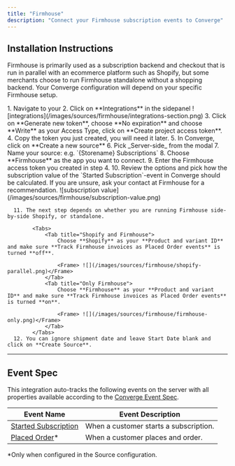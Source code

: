 ```yaml
---
title: "Firmhouse"
description: "Connect your Firmhouse subscription events to Converge"
---
```



## Installation Instructions

Firmhouse is primarily used as a subscription backend and checkout that is run in parallel with an ecommerce platform such as Shopify, but some merchants choose to run Firmhouse standalone without a shopping backend.
Your Converge configuration will depend on your specific Firmhouse setup.

  <Steps>
      <Step title="Navigate to the Firmhouse Admin Dashboard">
       1. Navigate to your <OutboundLink linkText="Firmhouse Dashboard" linkTarget="https://portal.firmhouse.com/sign_in" />
      </Step>
  <Step title="Create your API token">
      2. Click on **Integrations** in the sidepanel
        <Frame> ![integrations](/images/sources/firmhouse/integrations-section.png) </Frame>
      3. Click on **Generate new token**, choose **No expiration** and choose **Write** as your Access Type, click on **Create project access token**.
      4. Copy the token you just created, you will need it later.
  </Step>
  <Step title="Create a new Server-side source in Converge">
      5. In Converge, click on **Create a new source**
      6. Pick _Server-side_ from the modal
      7. Name your source: e.g. `{Storename} Subscriptions`
  </Step>
  <Step title="Connect and configure the Source">
      8. Choose **Firmhouse** as the app you want to connect.
      9. Enter the Firmhouse access token you created in step 4.
      10. Review the options and pick how the subscription value of the `Started Subscription`-event in Converge should be calculated. If you are unsure, ask your contact at Firmhouse for a recommendation.
        <Frame> ![subscription value](/images/sources/firmhouse/subscription-value.png) </Frame>
      
      11. The next step depends on whether you are running Firmhouse side-by-side Shopify, or standalone.
      
            <Tabs> 
                <Tab title="Shopify and Firmhouse"> 
                    Choose **Shopify** as your **Product and variant ID** and make sure **Track Firmhouse invoices as Placed Order events** is turned **off**.

                    <Frame> ![](/images/sources/firmhouse/shopify-parallel.png)</Frame>
                </Tab> 
                <Tab title="Only Firmhouse">
                    Choose **Firmhouse** as your **Product and variant ID** and make sure **Track Firmhouse invoices as Placed Order events** is turned **on**.

                    <Frame> ![](/images/sources/firmhouse/firmhouse-only.png)</Frame>
                </Tab>
            </Tabs>
      12. You can ignore shipment date and leave Start Date blank and click on **Create Source**.

  </Step>
  </Steps>



---

## Event Spec

This integration auto-tracks the following events on the server with all properties available according to the [Converge Event Spec](/sources/converge-spec).

| Event Name                                                          | Event Description                      |
| ------------------------------------------------------------------- | -------------------------------------- |
| [Started Subscription](/sources/converge-spec#started-subscription) | When a customer starts a subscription. |
| [Placed Order](/sources/converge-spec#started-subscription)*        | When a customer places and order.      |

*Only when configured in the Source configuration.
